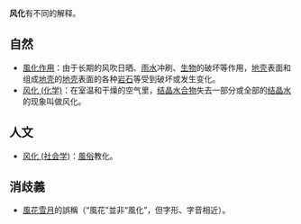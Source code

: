 '''风化'''有不同的解释。
==自然==
*[[風化作用|風化作用]]：由于长期的风吹日晒、[[雨|雨水]]冲刷、[[生物|生物]]的破坏等作用，[[地壳|地壳]]表面和组成[[地壳|地壳]]的[[地壳|地壳]]表面的各种[[岩石|岩石]]等受到破坏或发生变化。
*[[风化_(化学)|风化 (化学)]]：在室温和干燥的空气里，[[结晶水合物|结晶水合物]]失去一部分或全部的[[结晶水|结晶水]]的现象叫做风化。
==人文==
*[[风化_(社会学)|风化 (社会学)]]：[[風俗|風俗]]教化。
==消歧義==
*[[風花雪月|風花雪月]]的誤稱（“風花”並非“風化”，但字形、字音相近）。
{{See|紅燈區|l1=紅燈區（又稱風月區）}}
{{disambig|F|CAT=二字消歧義}}